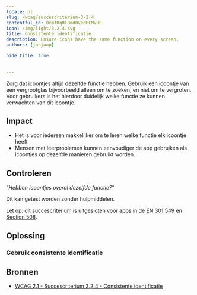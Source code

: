 ```yaml
---
locale: nl
slug: /wcag/succescriterium-3-2-4
contentful_id: OxmfRqRlBmd0VedHCMvUE
icon: /img/light/3.2.4.svg
title: Consistente identificatie
description: Ensure icons have the same function on every screen.
authors: [janjaap]

hide_title: true

	
---
```


<Hero
  title="Consistente identificatie"
  icon="/img/light/3.2.4.svg"
  prefix="Succescriterium 3.2.4"
  suffix="Niveau AA"
/>

Zorg dat icoontjes altijd dezelfde functie hebben. Gebruik een icoontje van een vergrootglas bijvoorbeeld alleen om te zoeken, en niet om te vergroten. Voor gebruikers is het hierdoor duidelijk welke functie ze kunnen verwachten van dit icoontje.

## Impact

- Het is voor iedereen makkelijker om te leren welke functie elk icoontje heeft
- Mensen met leerproblemen kunnen eenvoudiger de app gebruiken als icoontjes op dezelfde manieren gebruikt worden.

## Controleren

“*Hebben icoontjes overal dezelfde functie?*“

Dit kan getest worden zonder hulpmiddelen.

Let op: dit succescriterium is uitgesloten voor apps in de [EN 301 549](/nl/richtlijnen/en-301-549) en [Section 508](/nl/richtlijnen/section-508).

## Oplossing

### Gebruik consistente identificatie

<CodeSample id="element-identification" locale="nl"/>

## Bronnen

- [WCAG 2.1 - Succescriterium 3.2.4 - Consistente identificatie](https://www.w3.org/Translations/WCAG21-nl/#consistente-identificatie)